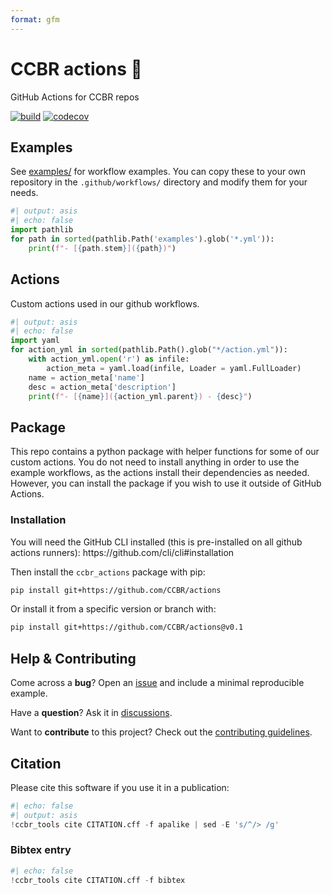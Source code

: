 ```yaml
---
format: gfm
---
```


<!-- README.md is generated from README.qmd. Please edit that file -->

# CCBR actions 🤖

GitHub Actions for CCBR repos

[![build](https://github.com/CCBR/actions/actions/workflows/build-python.yml/badge.svg)](https://github.com/CCBR/actions/actions/workflows/build-python.yml)
[![codecov](https://codecov.io/gh/CCBR/actions/graph/badge.svg?token=yCtBbX4tap)](https://codecov.io/gh/CCBR/actions)

## Examples

See [examples/](examples) for workflow examples.
You can copy these to your own repository in the `.github/workflows/` directory
and modify them for your needs.

```python
#| output: asis
#| echo: false
import pathlib
for path in sorted(pathlib.Path('examples').glob('*.yml')):
    print(f"- [{path.stem}]({path})")
```


## Actions

Custom actions used in our github workflows.

```python
#| output: asis
#| echo: false
import yaml
for action_yml in sorted(pathlib.Path().glob("*/action.yml")):
    with action_yml.open('r') as infile:
        action_meta = yaml.load(infile, Loader = yaml.FullLoader)
    name = action_meta['name']
    desc = action_meta['description']
    print(f"- [{name}]({action_yml.parent}) - {desc}")

```

## Package

This repo contains a python package with helper functions for some of our
custom actions.
You do not need to install anything in order to use the example workflows,
as the actions install their dependencies as needed.
However, you can install the package if you wish to use it outside of GitHub Actions.

### Installation

You will need the GitHub CLI installed
(this is pre-installed on all github actions runners):
https://github.com/cli/cli#installation

Then install the `ccbr_actions` package with pip:

```bash
pip install git+https://github.com/CCBR/actions
```

Or install it from a specific version or branch with:

```bash
pip install git+https://github.com/CCBR/actions@v0.1
```

## Help & Contributing

Come across a **bug**? Open an
[issue](https://github.com/CCBR/actions/issues) and include a minimal
reproducible example.

Have a **question**? Ask it in
[discussions](https://github.com/CCBR/actions/discussions).

Want to **contribute** to this project? Check out the [contributing
guidelines](.github/CONTRIBUTING.md).

## Citation

Please cite this software if you use it in a publication:

```python
#| echo: false
#| output: asis
!ccbr_tools cite CITATION.cff -f apalike | sed -E 's/^/> /g'
```


### Bibtex entry

```python
#| echo: false
!ccbr_tools cite CITATION.cff -f bibtex
```
